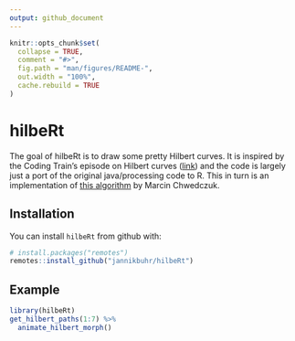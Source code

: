 ```yaml
---
output: github_document
---
```


```r
knitr::opts_chunk$set(
  collapse = TRUE,
  comment = "#>",
  fig.path = "man/figures/README-",
  out.width = "100%",
  cache.rebuild = TRUE
)
```

# hilbeRt

The goal of hilbeRt is to draw some pretty Hilbert curves.
It is inspired by the Coding Train's episode on Hilbert
curves ([link](https://www.youtube.com/watch?v=dSK-MW-zuAc))
and the code is largely just a port of the original
java/processing code to R.
This in turn is an implementation of
[this algorithm](https://marcin-chwedczuk.github.io/iterative-algorithm-for-drawing-hilbert-curve) by Marcin Chwedczuk.

## Installation

You can install `hilbeRt` from github with:

``` r
# install.packages("remotes")
remotes::install_github("jannikbuhr/hilbeRt")
```

## Example

```r
library(hilbeRt)
get_hilbert_paths(1:7) %>%
  animate_hilbert_morph()
```


